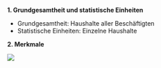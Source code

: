 **1. Grundgesamtheit und statistische Einheiten**

- Grundgesamtheit: Haushalte aller Beschäftigten
- Statistische Einheiten: Einzelne Haushalte

**2. Merkmale**

![](00-bilder/l-sd-20.2.jpg)
